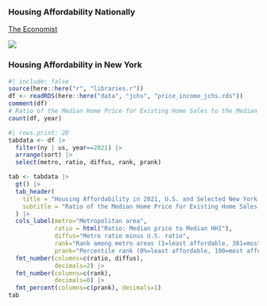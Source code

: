 <!-- # Housing Affordability -->

### Housing Affordability Nationally

[The Economist](https://www.economist.com/graphic-detail/2022/05/23/housing-in-america-has-become-much-harder-to-afford)

![](images/paste-4672ECD6.png)

### Housing Affordability in New York

```r
#| include: false
source(here::here("r", "libraries.r"))
df <- readRDS(here::here("data", "jchs", "price_income_jchs.rds"))
comment(df)
# Ratio of the Median Home Price for Existing Home Sales to the Median Household Income
count(df, year)

```

```r
#| rows.print: 20
tabdata <- df |> 
  filter(ny | us, year==2021) |> 
  arrange(sort) |> 
  select(metro, ratio, diffus, rank, prank)

tab <- tabdata |> 
  gt() |> 
  tab_header(
    title = "Housing Affordability in 2021, U.S. and Selected New York Metro Areas",
    subtitle = "Ratio of the Median Home Price for Existing Home Sales to the Median Household Income; Source Harvard JCHS"
  ) |>
  cols_label(metro="Metropolitan area",
             ratio = html("Ratio: Median price to Median HHI"),
             diffus="Metro ratio minus U.S. ratio",
             rank="Rank among metro areas (1=least affordable, 381=most affordable)",
             prank="Percentile rank (0%=least affordable, 100=most affordable)") |> 
  fmt_number(columns=c(ratio, diffus),
             decimals=2) |> 
  fmt_number(columns=c(rank),
             decimals=0) |> 
  fmt_percent(columns=c(prank), decimals=1)
tab  

```
